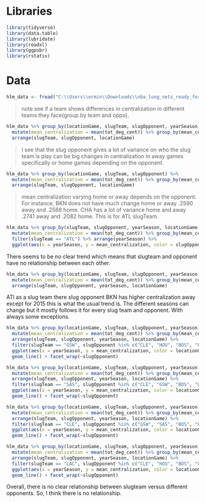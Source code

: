 
# Libraries
```{r warning=FALSE}
library(tidyverse)
library(data.table)
library(lubridate)
library(readxl)
library(ggpubr)
library(rstatix)
```

# Data
```{r}
hlm_data <- fread("C:\\Users\\ermin\\Downloads\\nba_long_nets_ready_for_hlm_2.csv")
```



> note see if a team shows differences in centralization in different teams they face(group by team and oppo). 

```{r}
hlm_data %>% group_by(locationGame, slugTeam, slugOpponent, yearSeason) %>%
  mutate(mean_centralization = mean(tot_deg_cent)) %>% group_by(mean_centralization, locationGame, slugTeam, slugOpponent, yearSeason) %>% tally() %>% 
  arrange(slugTeam, slugOpponent, locationGame) 
```
> I see that the slug opponent gives a lot of variance on who the slug team is play can be big changes in centralization in away games specifically or home games depending on the opponent. 

```{r}
hlm_data %>% group_by(locationGame, slugTeam, slugOpponent) %>%
  mutate(mean_centralization = mean(tot_deg_cent)) %>% group_by(mean_centralization, locationGame, slugTeam, slugOpponent) %>% tally() %>% 
  arrange(slugTeam, slugOpponent, locationGame)
```
>  mean centralization varying home or away depends on the opponent. For instance, BKN does not have much change home or away .2590 away and .2588 home. CHA has a lot of variance home and away .2741 away and .2082 home. This is for ATL slugTeam. 


```{r warning=FALSE} 
hlm_data %>% group_by(slugTeam, slugOpponent, yearSeason, locationGame) %>%
  mutate(mean_centralization = mean(tot_deg_cent)) %>% group_by(mean_centralization, locationGame, slugTeam, slugOpponent, yearSeason) %>% tally() %>% 
  filter(slugTeam == "ATL") %>% arrange(yearSeason) %>%
  ggplot(aes(x = yearSeason, y = mean_centralization, color = slugOpponent)) + geom_smooth(span = .5, se = FALSE) + facet_wrap(~ locationGame)
```

There seems to be no clear trend which means that slugteam and opponent have no relationship between each other. 

```{r}
hlm_data %>% group_by(locationGame, slugTeam, slugOpponent, yearSeason) %>%
  mutate(mean_centralization = mean(tot_deg_cent)) %>% group_by(mean_centralization, slugTeam, slugOpponent, locationGame, yearSeason) %>% tally() %>% 
  arrange(slugTeam, slugOpponent, yearSeason, locationGame)
```

ATl as a slug team there slug opponent BKN has higher centralization away except for 2015 this is what the usual trend is. The different seasons can change but it mostly follows it for every slug team and opponent. With always some exceptions. 



```{r}
hlm_data %>% group_by(locationGame, slugTeam, slugOpponent, yearSeason) %>%
  mutate(mean_centralization = mean(tot_deg_cent)) %>% group_by(mean_centralization, slugTeam, slugOpponent, locationGame, yearSeason) %>% tally() %>% 
  arrange(slugTeam, slugOpponent, yearSeason, locationGame) %>% 
  filter(slugTeam == "GSW", slugOpponent %in% c("CLE", "HOU", "BOS", "LAC") ) %>%
  ggplot(aes(x = yearSeason, y = mean_centralization, color = locationGame)) +
  geom_line() + facet_wrap(~slugOpponent)
```


```{r}
hlm_data %>% group_by(locationGame, slugTeam, slugOpponent, yearSeason) %>%
  mutate(mean_centralization = mean(tot_deg_cent)) %>% group_by(mean_centralization, slugTeam, slugOpponent, locationGame, yearSeason) %>% tally() %>% 
  arrange(slugTeam, slugOpponent, yearSeason, locationGame) %>% 
  filter(slugTeam == "SAS", slugOpponent %in% c("CLE", "GSW", "BOS", "LAC")) %>%
  ggplot(aes(x = yearSeason, y = mean_centralization, color = locationGame)) +
  geom_line() + facet_wrap(~slugOpponent)
```


```{r}
hlm_data %>% group_by(locationGame, slugTeam, slugOpponent, yearSeason) %>%
  mutate(mean_centralization = mean(tot_deg_cent)) %>% group_by(mean_centralization, slugTeam, slugOpponent, locationGame, yearSeason) %>% tally() %>% 
  arrange(slugTeam, slugOpponent, yearSeason, locationGame) %>% 
  filter(slugTeam == "CLE", slugOpponent %in% c("GSW", "SAS", "BOS", "LAC") ) %>%
  ggplot(aes(x = yearSeason, y = mean_centralization, color = locationGame)) +
  geom_line() + facet_wrap(~slugOpponent)
```

```{r}
hlm_data %>% group_by(locationGame, slugTeam, slugOpponent, yearSeason) %>%
  mutate(mean_centralization = mean(tot_deg_cent)) %>% group_by(mean_centralization, slugTeam, slugOpponent, locationGame, yearSeason) %>% tally() %>% 
  arrange(slugTeam, slugOpponent, yearSeason, locationGame) %>% 
  filter(slugTeam == "LAC", slugOpponent %in% c("CLE", "HOU", "BOS", "GSW") ) %>%
  ggplot(aes(x = yearSeason, y = mean_centralization, color = locationGame)) +
  geom_line() + facet_wrap(~slugOpponent)
```

Overall, there is no clear relationship between slugteam versus different opponents. So, I think there is no relationship.

